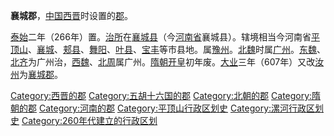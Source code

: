 '''襄城郡'''，[[中国|中国]][[西晋|西晋]]时设置的[[郡|郡]]。

[[泰始_(西晋)|泰始]]二年（266年）置。[[治所|治所]]在[[襄城县|襄城县]]（今[[河南省|河南省]]襄城县）。辖境相当今河南省[[平顶山市|平顶山]]、[[襄城县|襄城]]、[[郏县|郏县]]、[[舞阳县|舞阳]]、[[叶县|叶县]]、[[宝丰县|宝丰]]等市县地。属[[豫州|豫州]]。[[北魏|北魏]]时属[[广州_(北魏)|广州]]。[[东魏|东魏]]、[[北齐|北齐]]为广州治，[[西魏|西魏]]、[[北周|北周]]属广州。[[隋朝|隋朝]][[开皇|开皇]]初年废。[[大业_(年号)|大业]]三年（607年）又改[[汝州_(古代)|汝州]]为[[襄城郡_(隋朝)|襄城郡]]。

{{西晉行政區劃|nocat}}
{{河南行政区划小作品}}
{{DEFAULTSORT:X}}
[[Category:西晋的郡|Category:西晋的郡]]
[[Category:五胡十六国的郡|Category:五胡十六国的郡]]
[[Category:北朝的郡|Category:北朝的郡]]
[[Category:隋朝的郡|Category:隋朝的郡]]
[[Category:河南的郡|Category:河南的郡]]
[[Category:平顶山行政区划史|Category:平顶山行政区划史]]
[[Category:漯河行政区划史|Category:漯河行政区划史]]
[[Category:260年代建立的行政区划|Category:260年代建立的行政区划]]